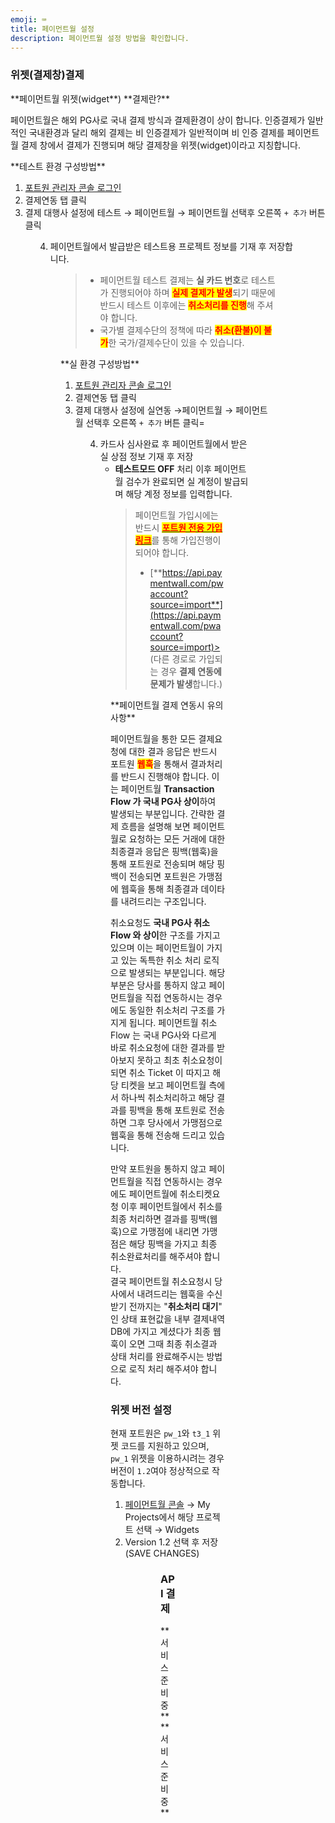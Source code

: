 ```yaml
---
emoji: ⌨
title: 페이먼트월 설정
description: 페이먼트월 설정 방법을 확인합니다.
---
```





### 위젯(결제창)결제

<Hint style="info">
**페이먼트월 위젯(widget**) **결제란?**

페이먼트월은 해외 PG사로 국내 결제 방식과 결제환경이 상이 합니다.
인증결제가 일반적인 국내환경과 달리 해외 결제는 비 인증결제가 일반적이며 비 인증 결제를 페이먼트월 결제 창에서 결제가 진행되며 해당 결제창을 위젯(widget)이라고 지칭합니다.

</Hint>

<Tabs>
<Tab title="테스트 결제">
**테스트 환경 구성방법**

1. [포트원 관리자 콘솔 로그인](https://admin.portone.io/integration)
2. 결제연동 탭 클릭
3. 결제 대행사 설정에 테스트 → 페이먼트월 → 페이먼트월 선택후 오른쪽 `+ 추가` 버튼 클릭

<Figure src={image1} caption="테스트 환경 설정 예시" />

4. 페이먼트월에서 발급받은 테스트용 프로젝트 정보를 기재 후 저장합니다.

<Figure src={image2} caption="테스트 환경 상세 설정 예시" />

> - 페이먼트월 테스트 결제는 **실 카드 번호**로 테스트가 진행되어야 하며 <mark style="color:red;">**실제 결제가 발생**</mark>되기 때문에 반드시 테스트 이후에는 <mark style="color:red;">**취소처리를 진행**</mark>해 주셔야 합니다.
> - 국가별 결제수단의 정책에 따라 <mark style="color:red;">**취소(환불)이 불가**</mark>한 국가/결제수단이 있을 수 있습니다.

</Tab>

<Tab title="실 결제">
**실 환경 구성방법**

1. [포트원 관리자 콘솔 로그인](https://admin.portone.io/integration)
2. 결제연동 탭 클릭
3. 결제 대행사 설정에 실연동 →페이먼트월 → 페이먼트월 선택후 오른쪽 `+ 추가` 버튼 클릭=

<Figure src={image3} caption="실 환경 설정 예시" />

4. 카드사 심사완료 후 페이먼트월에서 받은 실 상점 정보 기재 후 저장
   - **테스트모드 OFF** 처리 이후 페이먼트월 검수가 완료되면 실 계정이 발급되며 해당 계정 정보를 입력합니다.

<Figure src={image4} caption="실 환경 상세 설정 예시" />

> 페이먼트월 가입시에는 반드시 [<mark style="color:red;">**포트원 전용 가입링크**</mark>](https://api.paymentwall.com/pwaccount?source=import)를 통해 가입진행이 되어야 합니다.
>
> - [**https://api.paymentwall.com/pwaccount?source=import**](https://api.paymentwall.com/pwaccount?source=import)> (다른 경로로 가입되는 경우 **결제 연동에 문제가 발생**합니다.)

</Tab>
</Tabs>

<Hint style="info">
**페이먼트월 결제 연동시 유의사항**

페이먼트월을 통한 모든 결제요청에 대한 결과 응답은 반드시 포트원 <mark style="color:red;">**웹훅**</mark>을 통해서 결과처리를 반드시 진행해야 합니다.
이는 페이먼트월 **Transaction Flow 가 국내 PG사 상이**하여 발생되는 부분입니다.
간략한 결제 흐름을 설명해 보면 페이먼트월로 요청하는 모든 거래에 대한 최종결과 응답은 핑백(웹훅)을 통해 포트원로 전송되며 해당 핑백이 전송되면 포트원은 가맹점에 웹훅을 통해 최종결과 데이타를 내려드리는 구조입니다.

취소요청도 **국내 PG사 취소Flow 와 상이**한 구조를 가지고 있으며 이는 페이먼트월이 가지고 있는 독특한 취소 처리 로직으로 발생되는 부분입니다.
해당 부분은 당사를 통하지 않고 페이먼트월을 직접 연동하시는 경우에도 동일한 취소처리 구조를 가지게 됩니다.
페이먼트월 취소 Flow 는 국내 PG사와 다르게 바로 취소요청에 대한 결과를 받아보지 못하고 최초 취소요청이 되면 취소 Ticket 이 따지고 해당 티켓을 보고 페이먼트월 측에서 하나씩 취소처리하고 해당 결과를 핑백을 통해 포트원로 전송하면 그후 당사에서 가맹점으로 웹훅을 통해 전송해 드리고 있습니다.

만약 포트원을 통하지 않고 페이먼트월을 직접 연동하시는 경우에도 페이먼트월에 취소티켓요청 이후 페이먼트월에서 취소를 최종 처리하면 결과를 핑백(웹훅)으로 가맹점에 내리면 가맹점은 해당 핑백을 가지고 최종 취소완료처리를 해주셔야 합니다.\
결국 페이먼트월 취소요청시 당사에서 내려드리는 웹훅을 수신 받기 전까지는 "**취소처리 대기**" 인 상태 표현값을 내부 결제내역 DB에 가지고 계셨다가 최종 웹훅이 오면 그때 최종 취소결과 상태 처리를 완료해주시는 방법으로 로직 처리 해주셔야 합니다.

</Hint>

### 위젯 버전 설정

현재 포트원은 `pw_1`와 `t3_1` 위젯 코드를 지원하고 있으며, `pw_1` 위젯을 이용하시려는 경우 버전이 `1.2`여야 정상적으로 작동합니다.

1. [페이먼트월 콘솔](https://api.paymentwall.com/developers/applications) → My Projects에서 해당 프로젝트 선택 → Widgets
2. Version 1.2 선택 후 저장(SAVE CHANGES)


<Figure src={image1} caption="My Projects → 프로젝트 선택 → Widgets 선택" />


<Figure src={image2} caption="좌측 상단 Version에서 1.2 선택 → SAVE CHANGES" />

### API 결제

<Tabs>
<Tab title="키인결제">
**서비스 준비중**

</Tab>

<Tab title="정기결제">
**서비스 준비중**

</Tab>
</Tabs>
